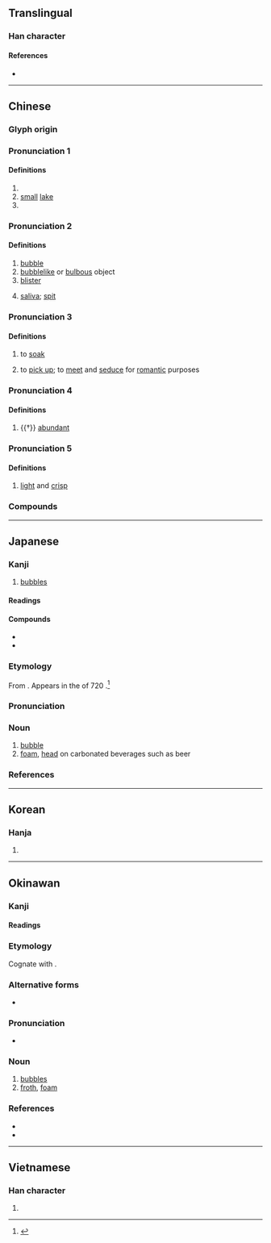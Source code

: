 {{character info/new}}
==Translingual==

===Han character===
{{Han char|rn=85|rad=水|as=05|sn=8|four=37112|canj=EPRU|ids=⿰氵包}}

====References====
* {{Han ref|kx=0617.070|dkj=17307|dj=1012.050|hdz=31591.050|uh=6CE1|ud=27873|bh=AA77|bd=43639}}

----

==Chinese==

===Glyph origin===
{{Han etym}}

===Pronunciation 1===
{{zh-forms|alt=脬-classifier}}
{{zh-pron
|m=pāo
|c=paau1
|mc=y<!--Does /bˠau/ have the proper noun sense only?-->
|oc=1+3
|cat=n,v,cls
}}

====Definitions====
{{zh-hanzi}}

# {{n-g|Name of a river.}}
# [[small]] [[lake]]
# {{zh-classifier|excreta}}

===Pronunciation 2===
{{zh-forms}}
{{zh-pron
|m=pào,er=y
|c=pou5,paau1
|c_note=pou5 - “bubble”; paau1 - “bulb”, e.g. {{zh-l|*燈泡}}
|h=pfs=phau
|mn=ml:phā/ml:phàu/ml:phāu/zz,tw:pho
|mn_note=pho - etymologically unrelated, meaning “bubble; saliva”
|mc=1
|oc=1
|cat=n
}}

====Definitions====
{{zh-hanzi}}

# [[bubble]]
# [[bubblelike]] or [[bulbous]] object
# [[blister]]
# {{lb|zh|Taiwan Min Nan}} [[saliva]]; [[spit]]

===Pronunciation 3===
{{zh-forms|alt=𣶐-to soak}}
{{zh-pron
|m=pào
|c=paau3
|h=pfs=phau
|mn=phàu
|oc=2
|cat=v
}}

====Definitions====
{{zh-hanzi}}

# to [[soak]]
# {{lb|zh|informal}} to [[pick up]]; to [[meet]] and [[seduce]] for [[romantic]] purposes

===Pronunciation 4===
{{zh-forms}}
{{zh-pron
|m=páo
|c=paau4
|cat=a
}}

====Definitions====
{{zh-hanzi}}

# {{†}} [[abundant]]

===Pronunciation 5===
{{zh-forms|alt=啵}}
{{zh-pron
|mn=phò
|cat=a
}}

====Definitions====
{{zh-hanzi}}

# {{lb|zh|Min Nan}} [[light]] and [[crisp]]

===Compounds===
{{zh-der|豆泡|燈泡|泡泡|泡沫|幻泡|夢幻泡影|充氣燈泡|冒泡兒|化為泡影|一泡子|冒泡|一泡|如法泡製|卵泡|泡漩|泡螺|潦漿泡|泡沫經濟|泡棉|泡麵|打泡|沖泡|泡飯|泡沫紅茶|泡麵哲學|泡影|眼泡|泡沫水泥|泡泡糖|泡沫橡膠|泡貨|泡湯|海泡石|燎漿泡|泡沫車|泡沫浴|液泡膜|泡水|液泡|泡磨菇|泡沫塑膠|泡沫玻璃|氣泡室|發泡成形|浸泡|泡茶|泡芙|燎泡|泡病號|濾泡期|濾泡|氣泡|潦泡|氣泡病|泡麵市場|泡菜|泡茶館|泡疹|泡燈|泡滾|泡沫髮膠|泡桐|泡幻|泡妞|泡沫劑|泡蘑菇|水泡|美得冒泡|肉眼泡兒|肥皂泡|電燈泡|肺泡}}

{{zh-cat|Intermediate}}

----

==Japanese==

===Kanji===
{{ja-kanji|grade=c|rs=水05}}

# [[bubble]]s

====Readings====
{{ja-readings
|goon=ひょう<へう
|kanon=ほう<はう
|kun=あわ-, あぶく-
}}

====Compounds====
* {{ja-r|泡盛|あわもり}}
* {{ja-r|発泡酒|はっぽうしゅ}}

===Etymology===
{{ja-kanjitab|yomi=k|あわ|alt=沫}}

From {{inh|ja|ojp|sort=あわ|-}}.  Appears in the ''{{w|Nihon Shoki}}'' of 720 {{CE}}.<ref name="KDJ">{{R:Kokugo Dai Jiten}}</ref>

===Pronunciation===
{{ja-pron|あわ|acc=2|acc_ref=DJR}}

===Noun===
{{ja-noun|あわ}}

# [[bubble]]
# [[foam]], [[head]] on carbonated beverages such as beer

===References===
<references/>

----

==Korean==

===Hanja===
{{ko-hanja|hangeul=포|eumhun=|rv=po|mr=p'o|y=pho}}

# {{rfdef|ko|sort=水05}}

----

==Okinawan==

===Kanji===
{{ryu-kanji}}

====Readings====
{{ryu-readings
|kun=あー-
}}

===Etymology===
Cognate with {{cog|ja|泡|tr=awa}}.

===Alternative forms===
* {{alter|ryu|沫}}

===Pronunciation===
* {{IPA|ryu|/ʔaː/|sort=ああ}}

===Noun===
{{head|ryu|noun|hiragana|あー|rōmaji|ā|sort=ああ}}

# [[bubble]]s
# [[froth]], [[foam]]

===References===
* {{R:JLect|あー【泡・沫】|4024|aa}}
* {{R:Shuri-Naha Dialect Dictionary|アー|SN00002}}

----

==Vietnamese==

===Han character===
{{vi-hantu|[[bàu]], [[bảo]], [[bào]], [[bầu]], [[phao]]|rs=水05}}

# {{rfdef|vi|sort=水05}}